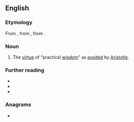 ==English==
{{wikipedia|lang=en|Phronesis|''Phronesis''}}

===Etymology===
From {{etyl|grc|en}} {{m|grc|φρόνησις||practical wisdom}}, from {{m|grc|φρονεῖν||to think}}, from {{m|grc|φρήν||mind}}.

===Noun===
{{en-noun|-}}

# {{lb|en|philosophy}} The [[virtue]] of "practical [[wisdom]]" as [[posited]] by [[Aristotle]].

===Further reading===
* {{R:Webster 1913}}
* {{R:Century 1911}}
* {{R:OneLook}}

===Anagrams===
* {{anagrams|en|a=ehinoprss|nephrosis|personish|resiphons|siphoners}}